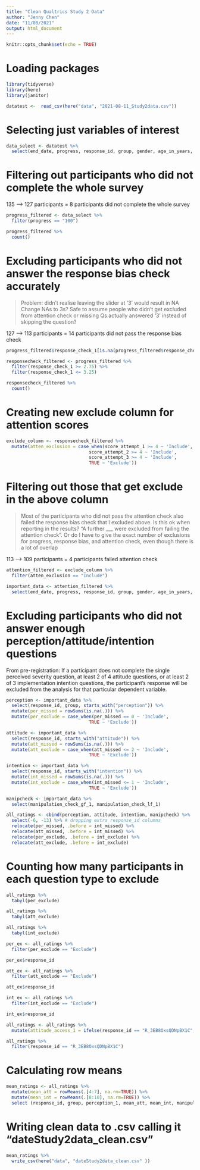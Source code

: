 ```yaml
---
title: "Clean Qualtrics Study 2 Data"
author: "Jenny Chen"
date: "11/08/2021"
output: html_document
---
```


```r
knitr::opts_chunk$set(echo = TRUE)
```

# Loading packages

```r

library(tidyverse)
library(here)
library(janitor)

```

```r

datatest <-  read_csv(here("data", "2021-08-11_Study2data.csv"))

```

# Selecting just variables of interest

```r

data_select <- datatest %>%
  select(end_date, progress, response_id, group, gender, age_in_years, faculty_of_study, research_experience, perception_1, starts_with("attitude"), starts_with("intention"), manipulation_check_gf_1, manipulation_check_lf_1, starts_with("attention_attempt"),  starts_with("score"), response_check_1)

```

# Filtering out participants who did not complete the whole survey

135 --> 127 participants = 8 participants did not complete the whole survey

```r

progress_filtered <- data_select %>%
  filter(progress == "100")

progress_filtered %>% 
  count()

```

# Excluding participants who did not answer the response bias check accurately

> Problem: didn't realise leaving the slider at '3' would result in NA
Change NAs to 3s? Safe to assume people who didn't get excluded from attention check or missing Qs actually answered '3' instead of skipping the question?

127 --> 113 participants = 14 participants did not pass the response bias check

```r

progress_filtered$response_check_1[is.na(progress_filtered$response_check_1)] <- "3"

responsecheck_filtered <- progress_filtered %>%
  filter(response_check_1 >= 2.75) %>%
  filter(response_check_1 <= 3.25)

responsecheck_filtered %>% 
  count()

```

# Creating new exclude column for attention scores

```r

exclude_column <- responsecheck_filtered %>%
  mutate(atten_exclusion = case_when(score_attempt_1 >= 4 ~ 'Include',
                               score_attempt_2 >= 4 ~ 'Include',
                               score_attempt_3 >= 4 ~ 'Include',
                               TRUE ~ 'Exclude'))

```

# Filtering out those that get exclude in the above column 

> Most of the participants who did not pass the attention check also failed the response bias check that I excluded above. Is this ok when reporting in the results? "A further ___ were excluded from failing the attention check". Or do I have to give the exact number of exclusions for progress, response bias, and attention check, even though there is a lot of overlap

113 --> 109 participants = 4 participants failed attention check

```r

attention_filtered <- exclude_column %>%
  filter(atten_exclusion == "Include")

important_data <- attention_filtered %>%
  select(end_date, progress, response_id, group, gender, age_in_years, faculty_of_study, research_experience, perception_1, starts_with("attitude"), starts_with("intention"), manipulation_check_gf_1, manipulation_check_lf_1, atten_exclusion, response_check_1)

```

# Excluding participants who did not answer enough perception/attitude/intention questions

From pre-registration: If a participant does not complete the single perceived severity question, at least 2 of 4 attitude questions, or at least 2 of 3 implementation intention questions, the participant’s response will be excluded from the analysis for that particular dependent variable.

```r

perception <- important_data %>%
  select(response_id, group, starts_with("perception")) %>%
  mutate(per_missed = rowSums(is.na(.))) %>%
  mutate(per_exclude = case_when(per_missed == 0 ~ 'Include',
                               TRUE ~ 'Exclude'))

attitude <- important_data %>%
  select(response_id, starts_with("attitude")) %>%
  mutate(att_missed = rowSums(is.na(.))) %>%
  mutate(att_exclude = case_when(att_missed <= 2 ~ 'Include',
                               TRUE ~ 'Exclude'))

intention <- important_data %>%
  select(response_id, starts_with("intention")) %>%
  mutate(int_missed = rowSums(is.na(.))) %>%
  mutate(int_exclude = case_when(int_missed <= 1 ~ 'Include',
                               TRUE ~ 'Exclude'))

manipcheck <- important_data %>%
  select(manipulation_check_gf_1, manipulation_check_lf_1)

all_ratings <- cbind(perception, attitude, intention, manipcheck) %>%
  select(-6, -13) %>% # dropping extra response_id columns
  relocate(per_missed, .before = int_missed) %>%
  relocate(att_missed, .before = int_missed) %>%
  relocate(per_exclude, .before = int_exclude) %>%
  relocate(att_exclude, .before = int_exclude) 

```

# Counting how many participants in each question type to exclude

```r

all_ratings %>%
  tabyl(per_exclude)

all_ratings %>%
  tabyl(att_exclude)

all_ratings %>%
  tabyl(int_exclude)

```

```r

per_ex <- all_ratings %>%
  filter(per_exclude == "Exclude")

per_ex$response_id

```

```r

att_ex <- all_ratings %>%
  filter(att_exclude == "Exclude")

att_ex$response_id

```

```r

int_ex <- all_ratings %>%
  filter(int_exclude == "Exclude")

int_ex$response_id

```

```r

all_ratings <- all_ratings %>%
  mutate(attitude_access_1 = ifelse(response_id == "R_3EB8OxsQDNpBX1C", NA, attitude_access_1)) 

all_ratings %>%
  filter(response_id == "R_3EB8OxsQDNpBX1C")

```

# Calculating row means

```r

mean_ratings <- all_ratings %>%
  mutate(mean_att = rowMeans(.[4:7], na.rm=TRUE)) %>%
  mutate(mean_int = rowMeans(.[8:10], na.rm=TRUE)) %>%
  select (response_id, group, perception_1, mean_att, mean_int, manipulation_check_gf_1, manipulation_check_lf_1)

```

# Writing clean data to .csv calling it "dateStudy2data_clean.csv"

```r

mean_ratings %>%
  write_csv(here("data", "dateStudy2data_clean.csv" ))

```
